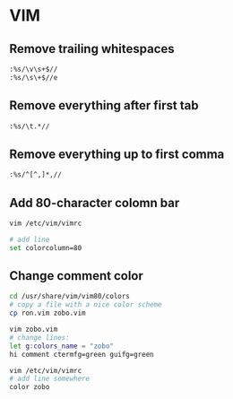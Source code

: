 # VIM

## Remove trailing whitespaces

```bash
:%s/\v\s+$//
:%s/\s\+$//e
```

## Remove everything after first tab

```bash
:%s/\t.*//
```

## Remove everything up to first comma

```bash
:%s/^[^,]*,//
```

## Add 80-character colomn bar

```bash
vim /etc/vim/vimrc

# add line
set colorcolumn=80
```

## Change comment color

```bash
cd /usr/share/vim/vim80/colors
# copy a file with a nice color scheme
cp ron.vim zobo.vim

vim zobo.vim 
# change lines:
let g:colors_name = "zobo"
hi comment ctermfg=green guifg=green

vim /etc/vim/vimrc
# add line somewhere
color zobo
```

